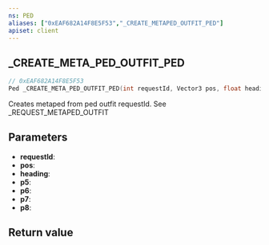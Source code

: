 ```yaml
---
ns: PED
aliases: ["0xEAF682A14F8E5F53","_CREATE_METAPED_OUTFIT_PED"]
apiset: client
---
```

## _CREATE_META_PED_OUTFIT_PED

```c
// 0xEAF682A14F8E5F53
Ped _CREATE_META_PED_OUTFIT_PED(int requestId, Vector3 pos, float heading, BOOL p5, BOOL p6, BOOL p7, BOOL p8);
```

Creates metaped from ped outfit requestId. See _REQUEST_METAPED_OUTFIT

## Parameters
* **requestId**:
* **pos**:
* **heading**:
* **p5**:
* **p6**:
* **p7**:
* **p8**:

## Return value